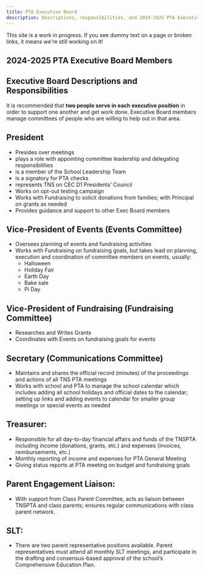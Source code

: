 ```yaml
---
title: PTA Executive Board 
description: Descriptions, responsibilities, and 2024-2025 PTA Executive Board Members
---
```


<Callout>

This site is a work in progress. If you see dummy text on a page or broken links, it means we're still working on it!

</Callout>

## 2024-2025 PTA Executive Board Members

<div className=" grid grid-cols-1 md:grid-cols-2 gap-4">

<DirectoryCard
 name="Alex Estes"
 position="Co-President"
 email="ptapresident@tnsny.org"
 image="/images/avatars/alex-estes.png"
 />

<DirectoryCard 
 name="Brooke Moreland"
 position="Co-President"
 email="ptapresident@tnsny.org"
 image="/images/avatars/brooke-moreland.png"
 />

<DirectoryCard 
 name="Shannon Diamondstein"
 position="Co-Secretary"
 email="ptasecretary@tnsny.org"
 image="/images/avatars/shannon-diamondstein.png"
 />

<DirectoryCard 
 name="Phoebe Kreutz"
 position="Co-Secretary"
 email="ptasecretary@tnsny.org"
 image="/images/avatars/phoebe-kreutz.png"
 />

<DirectoryCard 
 name="Mario Bastianelli"
 position="Co-Treasurer"
 email="ptatreasurer@tnsny.org"
 image="/images/avatars/mario-bastianelli.png"
 />

<DirectoryCard 
 name="Stephanie Skaff"
 position="Co-Treasurer"
 email="ptatreasurer@tnsny.org"
 image="/images/avatars/stephanie-skaff.png"
 />

<DirectoryCard 
 name="Elena Matt"
 position="VP Events & Fundraising"
 email="ptaevents@tnsny.org"
 image="/images/avatars/elena-matt.png"
 />

<DirectoryCard 
 name="James Washington"
 position="VP Events & Fundraising"
 email="ptaevents@tnsny.org"
 image="/images/avatars/james-washington.png"
 />

<DirectoryCard 
 name="Brandon Sampson"
 position="Class Parent Lead"
 email="ptaclassparentlead@tnsny.org"
 image="/images/avatars/brandon-sampson.png"
 />

</div>

## Executive Board Descriptions and Responsibilities

It is recommended that **two people serve in each executive position** in order to support one another and get work done. Executive Board members manage committees of people who are willing to help out in that area.

## President

* Presides over meetings  
* plays a role with appointing committee leadership and delegating responsibilities  
* is a member of the School Leadership Team  
* is a signatory for PTA checks  
* represents TNS on CEC D1 Presidents’ Council  
* Works on opt-out testing campaign  
* Works with Fundraising to solicit donations from families; with Principal on grants as needed  
* Provides guidance and support to other Exec Board members

## Vice-President of Events (Events Committee)

* Oversees planning of events and fundraising activities  
* Works with Fundraising on fundraising goals, but takes lead on planning, execution and coordination of committee members on events, usually:  
  * Halloween  
  * Holiday Fair  
  * Earth Day  
  * Bake sale  
  * Pi Day

## Vice-President of Fundraising (Fundraising Committee)

* Researches and Writes Grants  
* Coordinates with Events on fundraising goals for events

## Secretary (Communications Committee)

* Maintains and shares the official record (minutes) of the proceedings and actions of all TNS PTA meetings  
* Works with school and PTA to manage the school calendar which includes adding all school holidays and official dates to the calendar; setting up links and adding events to calendar for smaller group meetings or special events as needed

## Treasurer:

* Responsible for all day-to-day financial affairs and funds of the TNSPTA including income (donations, grants, etc.) and expenses (invoices, reimbursements, etc.)  
* Monthly reporting of income and expenses for PTA General Meeting  
* Giving status reports at PTA meeting on budget and fundraising goals 

## Parent Engagement Liaison:

* With support from Class Parent Committee, acts as liaison between TNSPTA and class parents; ensures regular communications with class parent network.

## SLT:

* There are two parent representative positions available.  Parent representatives must attend all monthly SLT meetings, and participate in the drafting and consensus-based approval of the school’s Comprehensive Education Plan.